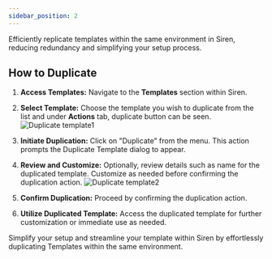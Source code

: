 ```yaml
---
sidebar_position: 2
---
```



Efficiently replicate templates within the same environment in Siren, reducing redundancy and simplifying your setup process.


## How to Duplicate

1. **Access Templates:** Navigate to the **Templates** section within Siren.

2. **Select Template:** Choose the template you wish to duplicate from the list and under **Actions** tab, duplicate button can be seen.
![Duplicate template1](../.././Images/Templates/templates-duplicate.png)

3. **Initiate Duplication:** Click on "Duplicate" from the menu. This action prompts the Duplicate Template dialog to appear.

4. **Review and Customize:** Optionally, review details such as name for the duplicated template. Customize as needed before confirming the duplication action.
![Duplicate template2](../.././Images/Templates/duplicateTemplate.png)

5. **Confirm Duplication:** Proceed by confirming the duplication action.

6. **Utilize Duplicated Template:** Access the duplicated template for further customization or immediate use as needed.

Simplify your setup and streamline your template within Siren by effortlessly duplicating Templates within the same environment.